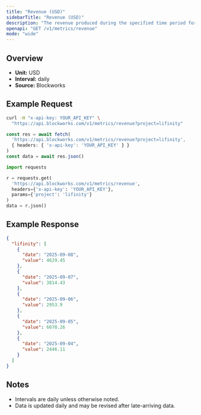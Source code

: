 ```yaml
---
title: "Revenue (USD)"
sidebarTitle: "Revenue (USD)"
description: "The revenue produced during the specified time period for given project."
openapi: "GET /v1/metrics/revenue"
mode: "wide"
---
```


## Overview

- **Unit:** USD
- **Interval:** daily
- **Source:** Blockworks

## Example Request

<CodeGroup>

```bash cURL
curl -H "x-api-key: YOUR_API_KEY" \
  "https://api.blockworks.com/v1/metrics/revenue?project=lifinity"
```

```typescript TypeScript
const res = await fetch(
  'https://api.blockworks.com/v1/metrics/revenue?project=lifinity',
  { headers: { 'x-api-key': 'YOUR_API_KEY' } }
)
const data = await res.json()
```

```python Python
import requests

r = requests.get(
  'https://api.blockworks.com/v1/metrics/revenue',
  headers={'x-api-key': 'YOUR_API_KEY'},
  params={'project': 'lifinity'}
)
data = r.json()
```

</CodeGroup>

## Example Response

```json
{
  "lifinity": [
    {
      "date": "2025-09-08",
      "value": 4629.45
    },
    {
      "date": "2025-09-07",
      "value": 3814.43
    },
    {
      "date": "2025-09-06",
      "value": 2953.9
    },
    {
      "date": "2025-09-05",
      "value": 6070.26
    },
    {
      "date": "2025-09-04",
      "value": 2446.11
    }
  ]
}
```

## Notes
- Intervals are daily unless otherwise noted.
- Data is updated daily and may be revised after late-arriving data.
